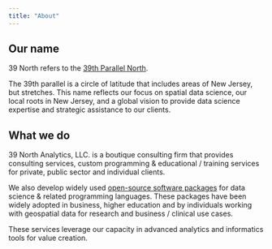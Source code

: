 ```yaml
---
title: "About"
---
```


## Our name

39 North refers to the [39th Parallel North](https://en.wikipedia.org/wiki/39th_parallel_north).

The 39th parallel is a circle of latitude that includes areas of New Jersey, but stretches. This name reflects our focus on spatial data science, our local roots in New Jersey, and a global vision to provide data science expertise and strategic assistance to our clients.

## What we do

39 North Analytics, LLC. is a boutique consulting firm that provides consulting services, custom programming & educational / training services for private, public sector and individual clients. 

We also develop widely used [open-source software packages](open-source.qmd) for data science & related programming languages. These packages have been widely adopted in business, higher education and by individuals working with geospatial data for research and business / clinical use cases.

These services leverage our capacity in advanced analytics and informatics tools for value creation.
